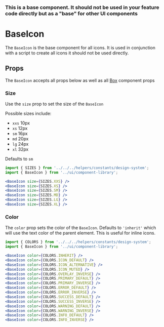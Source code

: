 

### This is a base component. It should not be used in your feature code directly but as a "base" for other UI components

# BaseIcon

The `BaseIcon` is the base component for all icons. It is used in conjunction with a script to create all icons it should not be used directly.

<Canvas>
  <Story id="ui-components-component-library-base-icon-base-icon-stories-js--default-story" />
</Canvas>

## Props

The `BaseIcon` accepts all props below as well as all [Box](/ui-components-ui-box-box-stories-js--default-story) component props

<ArgsTable of={BaseIcon} />

### Size

Use the `size` prop to set the size of the `BaseIcon`

Possible sizes include:

- `xxs` 10px
- `xs` 12px
- `sm` 16px
- `md` 20px
- `lg` 24px
- `xl` 32px

Defaults to `sm`

<Canvas>
  <Story id="ui-components-component-library-base-icon-base-icon-stories-js--size" />
</Canvas>

```jsx
import { SIZES } from '../../../helpers/constants/design-system';
import { BaseIcon } from '../ui/component-library';

<BaseIcon size={SIZES.XXS} />
<BaseIcon size={SIZES.XS} />
<BaseIcon size={SIZES.SM} />
<BaseIcon size={SIZES.MD} />
<BaseIcon size={SIZES.LG} />
<BaseIcon size={SIZES.XL} />
```

### Color

The `color` prop sets the color of the `BaseIcon`. Defaults to `'inherit'` which will use the text color of the parent element. This is useful for inline icons.

<Canvas>
  <Story id="ui-components-component-library-base-icon-base-icon-stories-js--color" />
</Canvas>

```jsx
import { COLORS } from '../../../helpers/constants/design-system';
import { BaseIcon } from '../ui/component-library';

<BaseIcon color={COLORS.INHERIT} />
<BaseIcon color={COLORS.ICON_DEFAULT} />
<BaseIcon color={COLORS.ICON_ALTERNATIVE} />
<BaseIcon color={COLORS.ICON_MUTED} />
<BaseIcon color={COLORS.OVERLAY_INVERSE} />
<BaseIcon color={COLORS.PRIMARY_DEFAULT} />
<BaseIcon color={COLORS.PRIMARY_INVERSE} />
<BaseIcon color={COLORS.ERROR_DEFAULT} />
<BaseIcon color={COLORS.ERROR_INVERSE} />
<BaseIcon color={COLORS.SUCCESS_DEFAULT} />
<BaseIcon color={COLORS.SUCCESS_INVERSE} />
<BaseIcon color={COLORS.WARNING_DEFAULT} />
<BaseIcon color={COLORS.WARNING_INVERSE} />
<BaseIcon color={COLORS.INFO_DEFAULT} />
<BaseIcon color={COLORS.INFO_INVERSE} />
```
